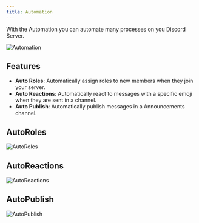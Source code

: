 ```yaml
---
title: Automation
---
```


With the Automation you can automate many processes on you Discord Server.

![Automation](https://zipline.service.xyzspace.dev/u/EZV0X3.png)

## Features

- **Auto Roles**: Automatically assign roles to new members when they join your server.
- **Auto Reactions**: Automatically react to messages with a specific emoji when they are sent in a channel.
- **Auto Publish**: Automatically publish messages in a Announcements channel.


## AutoRoles

![AutoRoles](https://zipline.service.xyzspace.dev/u/3PdMZC.png)

## AutoReactions

![AutoReactions](https://zipline.service.xyzspace.dev/u/zEKlZb.png)

## AutoPublish

![AutoPublish](https://zipline.service.xyzspace.dev/u/p2Gyz9.png)
